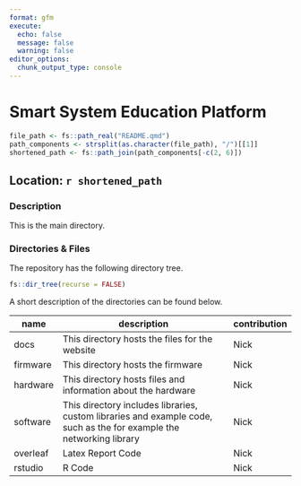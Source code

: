 ```yaml
---
format: gfm
execute:
  echo: false
  message: false
  warning: false
editor_options: 
  chunk_output_type: console
---
```


# Smart System Education Platform

```r
file_path <- fs::path_real("README.qmd")
path_components <- strsplit(as.character(file_path), "/")[[1]]
shortened_path <- fs::path_join(path_components[-c(2, 6)])
```

## Location: `r shortened_path`

### Description

This is the main directory.

### Directories & Files

The repository has the following directory tree.

```r
fs::dir_tree(recurse = FALSE)
```

A short description of the directories can be found below.

| name     | description                                                                                                          | contribution |
|----------|----------------------------------------------------------------------------------------------------------------------|--------------|
| docs     | This directory hosts the files for the website                                                                       | Nick         |
| firmware | This directory hosts the firmware                                                                                    | Nick         |
| hardware | This directory hosts files and information about the hardware                                                        | Nick         |
| software | This directory includes libraries, custom libraries and example code, such as the for example the networking library | Nick         |
| overleaf | Latex Report Code                                                                                                    | Nick         |
| rstudio  | R Code                                                                                                               | Nick         |
